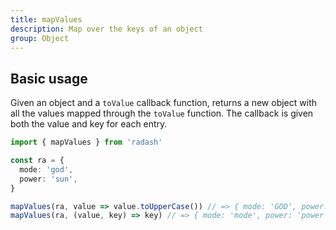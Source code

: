 ```yaml
---
title: mapValues
description: Map over the keys of an object
group: Object
---
```


## Basic usage

Given an object and a `toValue` callback function, returns a new object with all the values
mapped through the `toValue` function. The callback is given both the value and key for each entry.

```ts
import { mapValues } from 'radash'

const ra = {
  mode: 'god',
  power: 'sun',
}

mapValues(ra, value => value.toUpperCase()) // => { mode: 'GOD', power: 'SUN' }
mapValues(ra, (value, key) => key) // => { mode: 'mode', power: 'power' }
```
